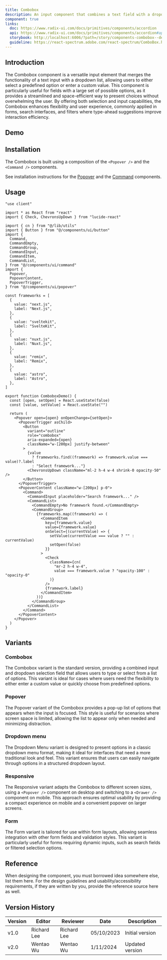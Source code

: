 ```yaml
---
title: Combobox
description: An input component that combines a text field with a dropdown list.
component: true
links:
  doc: https://www.radix-ui.com/docs/primitives/components/accordion
  api: https://www.radix-ui.com/docs/primitives/components/accordion#api-reference
  storybook: http://localhost:6006/?path=/story/components-combobox--default
  guideline: https://react-spectrum.adobe.com/react-spectrum/ComboBox.html
---
```


## Introduction

The Combobox component is a versatile input element that merges the functionality of a text input with a dropdown list, allowing users to either select a predefined option or enter a custom value. This component is particularly useful for fields with a large set of possible options, as it provides a streamlined and space-efficient way to present choices without overwhelming the user. By offering both selection and input capabilities, the Combobox enhances flexibility and user experience, commonly applied in forms, search interfaces, and filters where type-ahead suggestions improve interaction efficiency.

## Demo

<ComponentPreview name="combobox-demo" />

## Installation

The Combobox is built using a composition of the `<Popover />` and the `<Command />` components.

See installation instructions for the [Popover](/docs/components/popover#installation) and the [Command](/docs/components/command#installation) components.

## Usage

```tsx
"use client"

import * as React from "react"
import { Check, ChevronsUpDown } from "lucide-react"

import { cn } from "@/lib/utils"
import { Button } from "@/components/ui/button"
import {
  Command,
  CommandEmpty,
  CommandGroup,
  CommandInput,
  CommandItem,
  CommandList,
} from "@/components/ui/command"
import {
  Popover,
  PopoverContent,
  PopoverTrigger,
} from "@/components/ui/popover"

const frameworks = [
  {
    value: "next.js",
    label: "Next.js",
  },
  {
    value: "sveltekit",
    label: "SvelteKit",
  },
  {
    value: "nuxt.js",
    label: "Nuxt.js",
  },
  {
    value: "remix",
    label: "Remix",
  },
  {
    value: "astro",
    label: "Astro",
  },
]

export function ComboboxDemo() {
  const [open, setOpen] = React.useState(false)
  const [value, setValue] = React.useState("")

  return (
    <Popover open={open} onOpenChange={setOpen}>
      <PopoverTrigger asChild>
        <Button
          variant="outline"
          role="combobox"
          aria-expanded={open}
          className="w-[200px] justify-between"
        >
          {value
            ? frameworks.find((framework) => framework.value === value)?.label
            : "Select framework..."}
          <ChevronsUpDown className="ml-2 h-4 w-4 shrink-0 opacity-50" />
        </Button>
      </PopoverTrigger>
      <PopoverContent className="w-[200px] p-0">
        <Command>
          <CommandInput placeholder="Search framework..." />
          <CommandList>
            <CommandEmpty>No framework found.</CommandEmpty>
            <CommandGroup>
              {frameworks.map((framework) => (
                <CommandItem
                  key={framework.value}
                  value={framework.value}
                  onSelect={(currentValue) => {
                    setValue(currentValue === value ? "" : currentValue)
                    setOpen(false)
                  }}
                >
                  <Check
                    className={cn(
                      "mr-2 h-4 w-4",
                      value === framework.value ? "opacity-100" : "opacity-0"
                    )}
                  />
                  {framework.label}
                </CommandItem>
              ))}
            </CommandGroup>
          </CommandList>
        </Command>
      </PopoverContent>
    </Popover>
  )
}
```

## Variants

### Combobox

The Combobox variant is the standard version, providing a combined input and dropdown selection field that allows users to type or select from a list of options. This variant is ideal for cases where users need the flexibility to either enter a custom value or quickly choose from predefined options.

<ComponentPreview name="combobox-demo" />

### Popover

The Popover variant of the Combobox provides a pop-up list of options that appears when the input is focused. This style is useful for scenarios where screen space is limited, allowing the list to appear only when needed and minimizing distraction.

<ComponentPreview name="combobox-popover" />

### Dropdown menu

The Dropdown Menu variant is designed to present options in a classic dropdown menu format, making it ideal for interfaces that need a more traditional look and feel. This variant ensures that users can easily navigate through options in a structured dropdown layout.

<ComponentPreview name="combobox-dropdown-menu" />

### Responsive

The Responsive variant adapts the Combobox to different screen sizes, using a `<Popover />` component on desktop and switching to a `<Drawer />` component on mobile. This approach ensures optimal usability by providing a compact experience on mobile and a convenient popover on larger screens.

<ComponentPreview name="combobox-responsive" />

### Form

The Form variant is tailored for use within form layouts, allowing seamless integration with other form fields and validation styles. This variant is particularly useful for forms requiring dynamic inputs, such as search fields or filtered selection options.

<ComponentPreview name="combobox-form" />

## Reference

When designing the component, you must borrowed idea somewhere else, list them here.
For the design guidelines and usability/accessibility requirements, if they are written by you, provide the reference source here as well.

## Version History

| Version | Editor      | Reviewer    | Date       | Description     |
| ------- | ----------- | ----------- | ---------- | --------------- |
| v1.0    | Richard Lee | Richard Lee | 05/10/2023 | Initial version |
| v2.0    | Wentao Wu   | Wentao Wu   | 1/11/2024  | Updated version |

